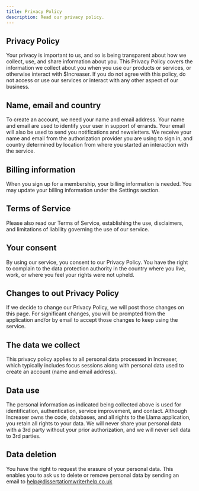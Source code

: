 ```yaml
---
title: Privacy Policy
description: Read our privacy policy.
---
```


## Privacy Policy

Your privacy is important to us, and so is being transparent about how we collect, use, and share information about you. This Privacy Policy covers the information we collect about you when you use our products or services, or otherwise interact with $Increaser. If you do not agree with this policy, do not access or use our services or interact with any other aspect of our business.

## Name, email and country

To create an account, we need your name and email address. Your name and email are used to identify your user in support of errands. Your email will also be used to send you notifications and newsletters. We receive your name and email from the authorization provider you are using to sign in, and country determined by location from where you started an interaction with the service.

## Billing information

When you sign up for a membership, your billing information is needed. You may update your billing information under the Settings section.

## Terms of Service

Please also read our Terms of Service, establishing the use, disclaimers, and limitations of liability governing the use of our service.

## Your consent

By using our service, you consent to our Privacy Policy. You have the right to complain to the data protection authority in the country where you live, work, or where you feel your rights were not upheld.

## Changes to out Privacy Policy

If we decide to change our Privacy Policy, we will post those changes on this page. For significant changes, you will be prompted from the application and/or by email to accept those changes to keep using the service.

## The data we collect

This privacy policy applies to all personal data processed in Increaser, which typically includes focus sessions along with personal data used to create an account (name and email address).

## Data use

The personal information as indicated being collected above is used for identification, authentication, service improvement, and contact. Although Increaser owns the code, databases, and all rights to the Llama application, you retain all rights to your data. We will never share your personal data with a 3rd party without your prior authorization, and we will never sell data to 3rd parties.

## Data deletion

You have the right to request the erasure of your personal data. This enables you to ask us to delete or remove personal data by sending an email to help@dissertatiomwriterhelp.co.uk
